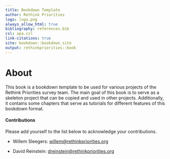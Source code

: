 ```yaml
---
title: Bookdown Template
author: Rethink Priorities
logo: logo.png
always_allow_html: true
bibliography: references.bib
csl: apa.csl
link-citations: true
site: bookdown::bookdown_site
output: rethinkpriorities::book
---
```


# About {.unnumbered}

This book is a bookdown template to be used for various projects of the Rethink Priorities survey team. The main goal of this book is to serve as a skeleton project that can be copied and used in other projects. Additionally, it contains some chapters that serve as tutorials for different features of this bookdown format.

#### Contributions {.unnumbered}

Please add yourself to the list below to acknowledge your contributions.

-   Willem Sleegers: [willem\@rethinkpriorities.org](mailto:willem@rethinkpriorities.org)

-   David Reinstein: [dreinstein\@rethinkpriorities.org](mailto:dreinstein@rethinkpriorities.org)
